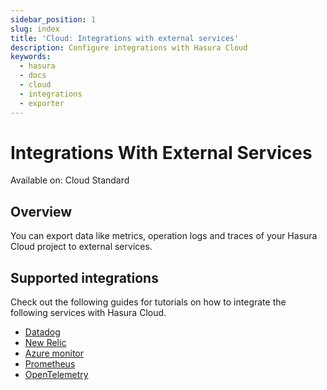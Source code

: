 ```yaml
---
sidebar_position: 1
slug: index
title: 'Cloud: Integrations with external services'
description: Configure integrations with Hasura Cloud
keywords:
  - hasura
  - docs
  - cloud
  - integrations
  - exporter
---
```



# Integrations With External Services

<div className='badge badge--primary heading-badge'>Available on: Cloud Standard</div>

## Overview

You can export data like metrics, operation logs and traces of your Hasura Cloud project to external services.

## Supported integrations

Check out the following guides for tutorials on how to integrate the following services with Hasura Cloud.

- [Datadog](/observability/integrations/datadog.mdx)
- [New Relic](/observability/integrations/newrelic.mdx)
- [Azure monitor](/observability/integrations/azure-monitor.mdx)
- [Prometheus](/observability/integrations/prometheus.mdx)
- [OpenTelemetry](/observability/integrations/opentelemetry.mdx)
